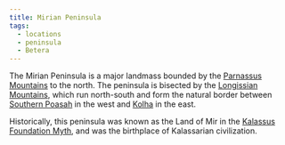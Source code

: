 ```yaml
---
title: Mirian Peninsula
tags:
  - locations
  - peninsula
  - Betera
---
```


The Mirian Peninsula is a major landmass bounded by the
[Parnassus Mountains](./parnassus-mountains.mdx) to the north. The peninsula is
bisected by the [Longissian Mountains](./longissian-mountains.mdx), which run
north-south and form the natural border between
[Southern Poasah](./southern-poasah.mdx) in the west and [Kolha](./kolha.mdx) in
the east.

Historically, this peninsula was known as the Land of Mir in the
[Kalassus Foundation Myth](../world-novelty/kalassus-foundation-myth.mdx), and
was the birthplace of Kalassarian civilization.
